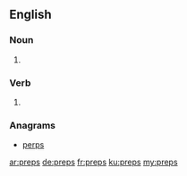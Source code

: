 ==English==

===Noun===
{{head|en|noun plural form}}

# {{plural of|prep|lang=en}}

===Verb===
{{head|en|verb form}}

# {{en-third-person singular of|prep}}

===Anagrams===
* [[perps#English|perps]]

[[ar:preps]]
[[de:preps]]
[[fr:preps]]
[[ku:preps]]
[[my:preps]]